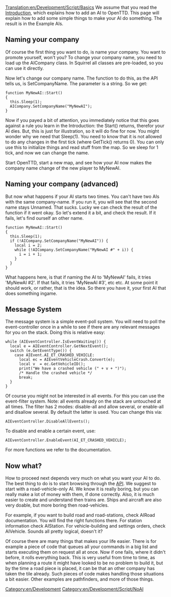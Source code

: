 [[Translation:en/Development/Script/Basics]]
We assume that you read the [[en/Development/Script/Introduction|Introduction]], which explains how to add an AI to OpenTTD. This page will explain how to add some simple things to make your AI do something. The result is in the Example AIs.

==Naming your company==

Of course the first thing you want to do, is name your company. You want to promote yourself, won't you? To change your company name, you need to load up the AICompany class. In Squirrel all classes are pre-loaded, so you can use it directly.

Now let's change our company name. The function to do this, as the API tells us, is SetCompanyName. The parameter is a string. So we get:
 
 function MyNewAI::Start()
 {
   this.Sleep(1);
   AICompany.SetCompanyName("MyNewAI");
 }
 
Now if you payed a bit of attention, you immediately notice that this goes against a rule you learn in the Introduction: the Start() returns, therefor your AI dies. But, this is just for illustration, so it will do fine for now. You might wonder why we need that Sleep(1). You need to know that it is not allowed to do any changes in the first tick (where GetTick() returns 0). You can only use this to initialize things and read stuff from the map. So we sleep for 1 tick, and now we can change the name.

Start OpenTTD, start a new map, and see how your AI now makes the company name change of the new player to MyNewAI.

==Naming your company (advanced)==

But now what happens if your AI starts two times. You can't have two AIs with the same company-name. If you run it, you will see that the second name stays Unnamed. That sucks. Lucky we can check the result of the function if it went okay. So let's extend it a bit, and check the result. If it fails, let's find ourself an other name.

 function MyNewAI::Start()
 {
   this.Sleep(1);
   if (!AICompany.SetCompanyName("MyNewAI")) {
     local i = 2;
     while (!AICompany.SetCompanyName("MyNewAI #" + i)) {
       i = i + 1;
     }
   }
 }

What happens here, is that if naming the AI to 'MyNewAI' fails, it tries 'MyNewAI #2'. If that fails, it tries 'MyNewAI #3', etc etc. At some point it should work, or rather, that is the idea. So there you have it, your first AI that does something ingame.

==Message System==

The message system is a simple event-poll system. You will need to poll the event-controller once in a while to see if there are any relevant messages for you on the stack. Doing this is relative easy:

 while (AIEventController.IsEventWaiting()) {
   local e = AIEventController.GetNextEvent();
   switch (e.GetEventType()) {
     case AIEvent.AI_ET_CRASHED_VEHICLE:
       local ec = AIEventVehicleCrash.Convert(e);
       local v  = ec.GetVehicleID();
       print("We have a crashed vehicle (" + v + ")");
       /* Handle the crashed vehicle */
       break;
   }
 }

Of course you might not be interested in all events. For this you can use the event-filter system. Note: all events already on the stack are untouched at all times. The filter has 2 modes: disable-all and allow several, or enable-all and disallow several. By default the latter is used. You can change this via:

 AIEventController.DisableAllEvents();

To disable and enable a certain event, use:

 AIEventController.EnableEvent(AI_ET_CRASHED_VEHICLE);

For more functions we refer to the documentation.

==Now what?==

How to proceed next depends very much on what you want your AI to do. The best thing to do is to start browsing through the [http://devs.openttd.org/~noai/aidocs/ API]. We suggest to start with a road-vehicle-only AI. We know it is really boring, but you can really make a lot of money with them, if done correctly. Also, it is much easier to create and understand then trains are. Ships and aircraft are also very doable, but more boring then road-vehicles.

For example, if you want to build road and road-stations, check AIRoad documentation. You will find the right functions there. For station information check AIStation. For vehicle-building and settings orders, check AIVehicle. Sounds all pretty logical, doesn't it?

Of course there are many things that makes your life easier. There is for example a piece of code that queues all your commands in a big list and starts executing them on request all at once. Now if one fails, where it didn't before, it rolls everything back. This is very useful from time to time, as when planning a route it might have looked to be no problem to build it, but by the time a road piece is placed, it can be that an other company has taken the tile already. Such pieces of code makes handling those situations a bit easier. Other examples are pathfinders, and more of those things.

[[Category:en/Development]]
[[Category:en/Development/Script/NoAI]]